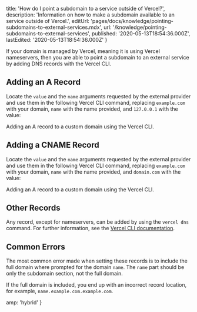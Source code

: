 
  title: 'How do I point a subdomain to a service outside of Vercel?',
  description:
    'Information on how to make a subdomain available to an service outside of Vercel.',
  editUrl: 'pages/docs/knowledge/pointing-subdomains-to-external-services.mdx',
  url: '/knowledge/pointing-subdomains-to-external-services',
  published: '2020-05-13T18:54:36.000Z',
  lastEdited: '2020-05-13T18:54:36.000Z'
}

If your domain is managed by Vercel, meaning it is using Vercel nameservers, then you are able to point a subdomain to an external service by adding DNS records with the Vercel CLI.

## Adding an A Record

Locate the `value` and the `name` arguments requested by the external provider and use them in the following Vercel CLI command, replacing `example.com` with your domain, `name` with the name provided, and `127.0.0.1` with the value:

<Snippet dark text="vercel dns add example.com name A 127.0.0.1" />
<Caption>Adding an A record to a custom domain using the Vercel CLI.</Caption>

## Adding a CNAME Record

Locate the `value` and the `name` arguments requested by the external provider and use them in the following Vercel CLI command, replacing `example.com` with your domain, `name` with the name provided, and `domain.com` with the value:

<Snippet dark text="vercel dns add example.com name CNAME domain.com" />
<Caption>Adding an A record to a custom domain using the Vercel CLI.</Caption>

## Other Records

Any record, except for nameservers, can be added by using the `vercel dns` command. For further information, see the [Vercel CLI documentation](/docs/now-cli#commands/dns).

## Common Errors

The most common error made when setting these records is to include the full domain where prompted for the domain `name`. The `name` part should be only the subdomain section, not the full domain.

If the full domain is included, you end up with an incorrect record location, for example, `name.example.com.example.com`.


  amp: 'hybrid'
}
